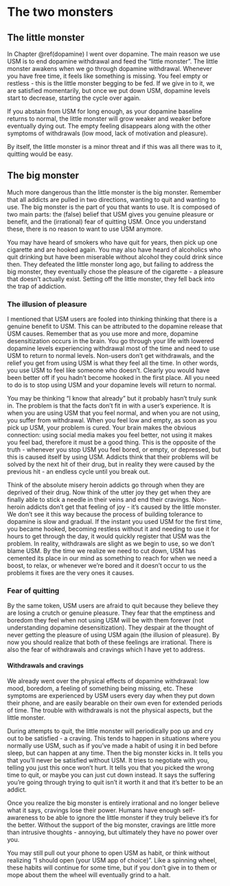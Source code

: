 # The two monsters {#two-monsters}

## The little monster
In Chapter \@ref(dopamine) I went over dopamine. The main reason we use USM is to end dopamine withdrawal and feed the "little monster". The little monster awakens when we go through dopamine withdrawal. Whenever you have free time, it feels like something is missing. You feel empty or restless - this is the little monster begging to be fed. If we give in to it, we are satisfied momentarily, but once we put down USM, dopamine levels start to decrease, starting the cycle over again.

If you abstain from USM for long enough, as your dopamine baseline returns to normal, the little monster will grow weaker and weaker before eventually dying out. The empty feeling disappears along with the other symptoms of withdrawals (low mood, lack of motivation and pleasure).

By itself, the little monster is a minor threat and if this was all there was to it, quitting would be easy.

## The big monster
Much more dangerous than the little monster is the big monster. Remember that all addicts are pulled in two directions, wanting to quit and wanting to use. The big monster is the part of you that wants to use. It is composed of two main parts: the (false) belief that USM gives you genuine pleasure or benefit, and the (irrational) fear of quitting USM. Once you understand these, there is no reason to want to use USM anymore.

You may have heard of smokers who have quit for years, then pick up one cigarette and are hooked again. You may also have heard of alcoholics who quit drinking but have been miserable without alcohol they could drink since then. They defeated the little monster long ago, but failing to address the big monster, they eventually chose the pleasure of the cigarette - a pleasure that doesn't actually exist. Setting off the little monster, they fell back into the trap of addiction.

### The illusion of pleasure
I mentioned that USM users are fooled into thinking thinking that there is a genuine benefit to USM. This can be attributed to the dopamine release that USM causes. Remember that as you use more and more, dopamine desensitization occurs in the brain. You go through your life with lowered dopamine levels experiencing withdrawal most of the time and need to use USM to return to normal levels. Non-users don't get withdrawals, and the relief you get from using USM is what they feel all the time. In other words, you use USM to feel like someone who doesn't. Clearly you would have been better off if you hadn't become hooked in the first place. All you need to do is to stop using USM and your dopamine levels will return to normal.

You may be thinking "I know that already" but it probably hasn't truly sunk in. The problem is that the facts don't fit in with a user's experience. It is when you are using USM that you feel normal, and when you are not using, you suffer from withdrawal. When you feel low and empty, as soon as you pick up USM, your problem is cured. Your brain makes the obvious connection: using social media makes you feel better, not using it makes you feel bad, therefore it must be a good thing. This is the opposite of the truth - whenever you stop USM you feel bored, or empty, or depressed, but this is caused itself by using USM. Addicts think that their problems will be solved by the next hit of their drug, but in reality they were caused by the previous hit - an endless cycle until you break out.

Think of the absolute misery heroin addicts go through when they are deprived of their drug. Now think of the utter joy they get when they are finally able to stick a needle in their veins and end their cravings. Non-heroin addicts don't get that feeling of joy - it's caused by the little monster. We don't see it this way because the process of building tolerance to dopamine is slow and gradual. If the instant you used USM for the first time, you became hooked, becoming restless without it and needing to use it for hours to get through the day, it would quickly register that USM was the problem. In reality, withdrawals are slight as we begin to use, so we don't blame USM. By the time we realize we need to cut down, USM has cemented its place in our mind as something to reach for when we need a boost, to relax, or whenever we're bored and it doesn't occur to us the problems it fixes are the very ones it causes.

### Fear of quitting
By the same token, USM users are afraid to quit because they believe they are losing a crutch or genuine pleasure. They fear that the emptiness and boredom they feel when not using USM will be with them forever (not understanding dopamine desensitization). They despair at the thought of never getting the pleasure of using USM again (the illusion of pleasure). By now you should realize that both of these feelings are irrational. There is also the fear of withdrawals and cravings which I have yet to address.

#### Withdrawals and cravings {-}
We already went over the physical effects of dopamine withdrawal: low mood, boredom, a feeling of something being missing, etc. These symptoms are experienced by USM users every day when they put down their phone, and are easily bearable on their own even for extended periods of time. The trouble with withdrawals is not the physical aspects, but the little monster.

During attempts to quit, the little monster will periodically pop up and cry out to be satisfied - a craving. This tends to happen in situations where you normally use USM, such as if you've made a habit of using it in bed before sleep, but can happen at any time. Then the big monster kicks in. It tells you that you'll never be satisfied without USM. It tries to negotiate with you, telling you just this once won't hurt. It tells you that you picked the wrong time to quit, or maybe you can just cut down instead. It says the suffering you're going through trying to quit isn't it worth it and that it's better to be an addict. 

Once you realize the big monster is entirely irrational and no longer believe what it says, cravings lose their power. Humans have enough self-awareness to be able to ignore the little monster if they truly believe it's for the better. Without the support of the big monster, cravings are little more than intrusive thoughts - annoying, but ultimately they have no power over you. 

You may still pull out your phone to open USM as habit, or think without realizing "I should open (your USM app of choice)". Like a spinning wheel, these habits will continue for some time, but if you don't give in to them or mope about them the wheel will eventually grind to a halt.
